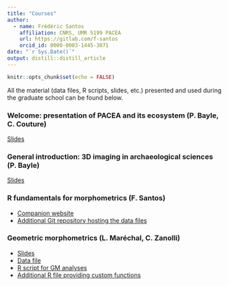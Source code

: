 ```yaml
---
title: "Courses"
author:
  - name: Frédéric Santos
    affiliation: CNRS, UMR 5199 PACEA
    url: https://gitlab.com/f-santos
    orcid_id: 0000-0003-1445-3871
date: "`r Sys.Date()`"
output: distill::distill_article
---
```


```r
knitr::opts_chunk$set(echo = FALSE)
```

All the material (data files, R scripts, slides, etc.) presented and used during the graduate school can be found below.

### Welcome: presentation of PACEA and its ecosystem (P. Bayle, C. Couture)
[Slides](https://gradschoolmorphoub.github.io/website-gs-imaging-morpho/resources/Day1_ChC_PB_FS_Intro.pdf)

### General introduction: 3D imaging in archaeological sciences (P. Bayle)
[Slides](https://gradschoolmorphoub.github.io/website-gs-imaging-morpho/resources/Bayle_UBGS_June_2022_Intro.pdf)

### R fundamentals for morphometrics (F. Santos)
- [Companion website](https://f-santos.gitlab.io/r-pour-la-morphometrie/index.html)
- [Additional Git repository hosting the data files](https://gitub.u-bordeaux.fr/fsantos/data-morpho)

### Geometric morphometrics (L. Maréchal, C. Zanolli)
- [Slides](https://gradschoolmorphoub.github.io/website-gs-imaging-morpho/resources/cours_j4.pptx)
- [Data file](https://gradschoolmorphoub.github.io/website-gs-imaging-morpho/resources/Semilandmarks.csv)
- [R script for GM analyses](https://gradschoolmorphoub.github.io/website-gs-imaging-morpho/resources/GM_analyses.R)
- [Additional R file providing custom functions](https://gradschoolmorphoub.github.io/website-gs-imaging-morpho/resources/functions.R)